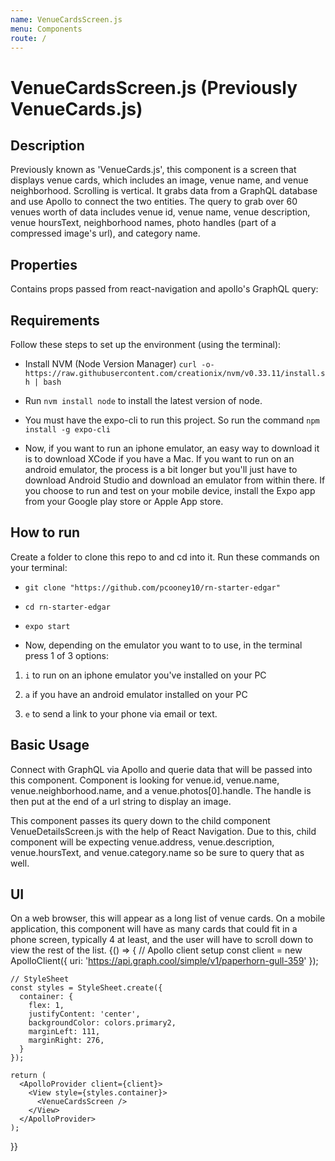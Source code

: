 ```yaml
---
name: VenueCardsScreen.js
menu: Components
route: /
---
```


# VenueCardsScreen.js (Previously VenueCards.js)


## Description
Previously known as 'VenueCards.js', this component is a screen that displays venue cards,
which includes an image, venue name, and venue neighborhood. Scrolling is vertical.
It grabs data from a GraphQL database and use Apollo to connect the two entities. The query
to grab over 60 venues worth of data includes venue id, venue name, venue description,
venue hoursText, neighborhood names, photo handles (part of a compressed image's url),
and category name.


## Properties
Contains props passed from react-navigation and apollo's GraphQL query:
<PropsTable of={VenueCardsScreen} />


## Requirements
Follow these steps to set up the environment (using the terminal):
- Install NVM (Node Version Manager) `curl -o- https://raw.githubusercontent.com/creationix/nvm/v0.33.11/install.sh | bash`

- Run `nvm install node` to install the latest version of node.

- You must have the expo-cli to run this project. So run the command `npm install -g expo-cli`

- Now, if you want to run an iphone emulator, an easy way to download it is to download XCode if you have a Mac.
If you want to run on an android emulator, the process is a bit longer but you'll just have to download Android Studio
and download an emulator from within there. If you choose to run and test on your mobile device, install the Expo app
from your Google play store or Apple App store.


## How to run
Create a folder to clone this repo to and cd into it. Run these commands on your terminal:

- `git clone "https://github.com/pcooney10/rn-starter-edgar"`

- `cd rn-starter-edgar`

- `expo start`

- Now, depending on the emulator you want to to use, in the terminal press 1 of 3 options:

1. `i` to run on an iphone emulator you've installed on your PC

2. `a` if you have an android emulator installed on your PC

3. `e` to send a link to your phone via email or text.


## Basic Usage
Connect with GraphQL via Apollo and querie data that will be passed into this
component. Component is looking for venue.id, venue.name, venue.neighborhood.name, and
a venue.photos[0].handle. The handle is then put at the end of a url string to
display an image.

This component passes its query down to the child component VenueDetailsScreen.js with
the help of React Navigation. Due to this, child component will be expecting
venue.address, venue.description, venue.hoursText, and venue.category.name so be
sure to query that as well.


## UI
On a web browser, this will appear as a long list of venue cards. On a mobile
application, this component will have as many cards that could fit in a phone screen,
typically 4 at least, and the user will have to scroll down to view the rest of the list.
<Playground>
  {() => {
    // Apollo client setup
    const client = new ApolloClient({
      uri: 'https://api.graph.cool/simple/v1/paperhorn-gull-359'
    });

    // StyleSheet
    const styles = StyleSheet.create({
      container: {
        flex: 1,
        justifyContent: 'center',
        backgroundColor: colors.primary2,
        marginLeft: 111,
        marginRight: 276,
      }
    });

    return (
      <ApolloProvider client={client}>
        <View style={styles.container}>
          <VenueCardsScreen />
        </View>
      </ApolloProvider>
    );
  }}
</Playground>
